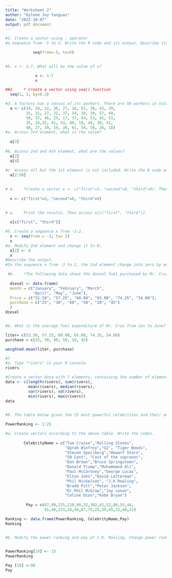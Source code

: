 ```yaml
---
title: "Worksheet 2"
author: "Kylene Joy Yanguas"
date: "2022-10-07"
output: pdf_document
---
```


```r

#1.	Create a vector using : operator
#a.Sequence from -5 to 5. Write the R code and its output. Describe its output.

            seq(from=-5, to=5)

          
#b.	x <- 1:7. What will be the value of x?

             x <- 1:7
             x
```
```r

##2.	* Create a vector using seq() function
  seq(1, 3, by=0.2) 

```  
```r
#3.	A factory has a census of its workers. There are 50 workers in total. The following list shows their ages:	34, 28, 22, 36, 27, 18, 52, 39, 42, 29, 35, 31, 27, 22, 37, 34, 19, 20, 57, 49, 50, 37, 46, 25, 17, 37, 43, 53, 41, 51, 35, 24,33, 41, 53, 40, 18, 44, 38, 41, 48, 27, 39, 19, 30, 61, 54, 58, 26, 18.  
  a <- c(34, 28, 22, 36, 27, 18, 52, 39, 42, 29,
         35, 31, 27, 22, 37, 34, 19, 20, 57, 49,
         50, 37, 46, 25, 17, 37, 43, 53, 41, 51, 
         35, 24,33, 41, 53, 40, 18, 44, 38, 41, 
         48, 27, 39, 19, 30, 61, 54, 58, 26, 18)
#a.	Access 3rd element, what is the value?
  
  a[3]  
  
#b.	Access 2nd and 4th element, what are the values?
  a[2]
  a[4]
  
#c.	Access all but the 1st element is not included. Write the R code and its output.
  a[2:50]
  
```  
```r
# 4.	*Create a vector x <- c("first"=3, "second"=0, "third"=9). Then named the vector, names(x).
  
  x <- c("first"=3, "second"=0, "third"=9)
  
```
```r
# a.	Print the results. Then access x[c("first", "third")]. 
  
  x[c("first", "third")]

```
```r
#5.	Create a sequence x from -3:2.
  x <- seq(from = -3, to= 2)
  x
#a.	Modify 2nd element and change it to 0;
  x[2] <- 0
  x
#Describe the output.
#In the sequence x from -3 to 2, the 2nd element change into zero by modifying it.

```
```r
 #6.	*The following data shows the diesel fuel purchased by Mr. Cruz.
  
  diesel <- data.frame(
  month = c("January", "February", "March", 
            "April", "May", "June"),
  Price = c("52.50", "57.25", "60.00", "65.00", "74.25", "54.00"),
  purchase = c("25", "30", "40", "50", "10", "45") 
  )
diesel  


#b.	What is the average fuel expenditure of Mr. Cruz from Jan to June? Note: Use

liter= c(52.50, 57.25, 60.00, 65.00, 74.25, 54.00)
purchase = c(25, 30, 40, 50, 10, 45) 

weighted.mean(liter, purchase)
```
```r
#7
#a.	Type "rivers" in your R console.
rivers

#Create a vector data with 7 elements, containing the number of elements 
data <- c(length(rivers), sum(rivers),
          mean(rivers), median(rivers),
          var(rivers), sd(rivers), 
          min(rivers), max(rivers))
data
 

```
```r
#8.	The table below gives the 25 most powerful celebrities and their annual pay as ranked by the editions of Forbes magazine and as listed on the Forbes.com website.

PowerRanking <- 1:25

#a.	Create vectors according to the above table. Write the codes.
                         
        CelebrityName = c("Tom Cruise","Rolling Stones", 
                          "Oprah Winfrey","U2", "Tiger Woods",
                          "Steven Speilberg","Howarf Stern",
                          "50 Cent", "Cast of the sopranos",
                          "Dan Brown","Bruce Springsteen",
                          "Donald Trump","Muhammand Ali",
                          "Paul McCartney","George Lucas",
                          "Elton John","David Letterman",
                          "Phil Mickelson", "J.K Rowling",
                          "Bradd Pitt","Peter Jackson",
                          "Dr.Phil McGraw","Jay Lenon",
                          "Celine Dion","Kobe Bryan")
                            
         Pay = c(67,90,225,110,90,32,302,41,52,88,55,44,
                 55,40,233,34,40,47,75,25,39,45,32,40,31)

Ranking <- data.frame(PowerRanking, CelebrityName,Pay) 
Ranking 


#b.	Modify the power ranking and pay of J.K. Rowling. Change power ranking to 15 and pay to 90. Write the codes and its output.

  
PowerRanking[19] <- 15
PowerRanking

Pay [19] <-90
Pay


```
